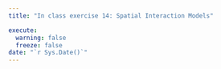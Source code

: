```yaml
---
title: "In class exercise 14: Spatial Interaction Models"

execute:
  warning: false
  freeze: false
date: "`r Sys.Date()`"
---
```


